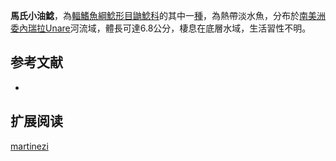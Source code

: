 {{Speciesbox
| name = 馬氏小油鯰
| image = 
| image_width = 250px
| status = NE
| status_system = IUCN3.1
| genus = Pimelodella
| species = martinezi
| authority = [[Fernández-Yépez|Fernández-Yépez]], 1970
| synonyms = 
}}

'''馬氏小油鯰'''，為[[輻鰭魚綱|輻鰭魚綱]][[鯰形目|鯰形目]][[鼬鯰科|鼬鯰科]]的其中一[[種|種]]，為熱帶淡水魚，分布於[[南美洲|南美洲]][[委內瑞拉|委內瑞拉]]Unare河流域，體長可達6.8公分，棲息在底層水域，生活習性不明。

==参考文献==
*{{FishBase_species|genus=Pimelodella|species=martinezi|year=2015|month=6}}

== 扩展阅读 ==
{{refbegin}}
{{wikispecies-inline|Pimelodella martinezi|馬氏小油鯰}}
{{refend}}
{{Taxonbar|from=Q5560710}}

[[Category:小油鯰屬|martinezi]]


{{animal-stub}}